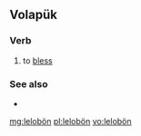 ==Volapük==

===Verb===
{{head|vo|verb}}

# to [[bless]]

===See also===
* {{l|vo|benedön}}

[[mg:lelobön]]
[[pl:lelobön]]
[[vo:lelobön]]